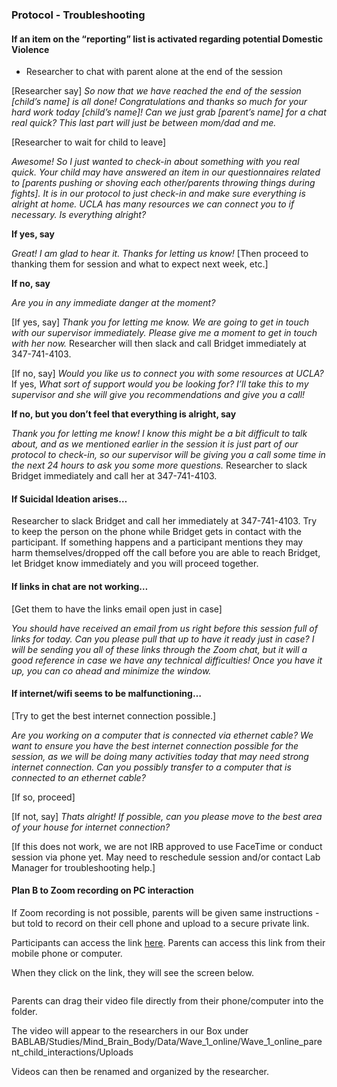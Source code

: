 ### Protocol - Troubleshooting 

  

#### If an item on the "reporting" list is activated regarding potential Domestic Violence 

  

- Researcher to chat with parent alone at the end of the session 

  

[Researcher say] *So now that we have reached the end of the session [child's name] is all done! Congratulations and thanks so much for your hard work today [child's name]! Can we just grab [parent's name] for a chat real quick? This last part will just be between mom/dad and me.* 

  

[Researcher to wait for child to leave] 

  

*Awesome! So I just wanted to check-in about something with you real quick. Your child may have answered an item in our questionnaires related to [parents pushing or shoving each other/parents throwing things during fights]. It is in our protocol to just check-in and make sure everything is alright at home. UCLA has many resources we can connect you to if necessary. Is everything alright?* 

  

**If yes, say**  

  

*Great! I am glad to hear it. Thanks for letting us know!* [Then proceed to thanking them for session and what to expect next week, etc.] 

  

**If no, say** 

  

*Are you in any immediate danger at the moment?*  

  

[If yes, say] *Thank you for letting me know. We are going to get in touch with our supervisor immediately. Please give me a moment to get in touch with her now.* Researcher will then slack and call Bridget immediately at 347-741-4103. 

  

[If no, say] *Would you like us to connect you with some resources at UCLA?* If yes, *What sort of support would you be looking for? I'll take this to my supervisor and she will give you recommendations and give you a call!* 

  

**If no, but you don't feel that everything is alright, say** 

  

*Thank you for letting me know! I know this might be a bit difficult to talk about, and as we mentioned earlier in the session it is just part of our protocol to check-in, so our supervisor will be giving you a call some time in the next 24 hours to ask you some more questions.* Researcher to slack Bridget immediately and call her at 347-741-4103.  

  

#### If Suicidal Ideation arises... 

  

Researcher to slack Bridget and call her immediately at 347-741-4103. Try to keep the person on the phone while Bridget gets in contact with the participant. If something happens and a participant mentions they may harm themselves/dropped off the call before you are able to reach Bridget, let Bridget know immediately and you will proceed together.  

  

#### If links in chat are not working... 

  

[Get them to have the links email open just in case] 

*You should have received an email from us right before this session full of links for today. Can you please pull that up to have it ready just in case? I will be sending you all of these links through the Zoom chat, but it will a good reference in case we have any technical difficulties! Once you have it up, you can co ahead and minimize the window.* 

  

  

#### If internet/wifi seems to be malfunctioning... 

  

[Try to get the best internet connection possible.] 

*Are you working on a computer that is connected via ethernet cable? We want to ensure you have the best internet connection possible for the session, as we will be doing many activities today that may need strong internet connection. Can you possibly transfer to a computer that is connected to an ethernet cable?* 

  

[If so, proceed] 

  

[If not, say] *Thats alright! If possible, can you please move to the best area of your house for internet connection?*  

  

[If this does not work, we are not IRB approved to use FaceTime or conduct session via phone yet. May need to reschedule session and/or contact Lab Manager for troubleshooting help.] 

  

  

#### Plan B to Zoom recording on PC interaction 

  

If Zoom recording is not possible, parents will be given same instructions - but told to record on their cell phone and upload to a secure private link. 

  

Participants can access the link [here](https://ucla.app.box.com/f/3c52df2afb1a446ab363b793f8af22c1). Parents can access this link from their mobile phone or computer.  

  

When they click on the link, they will see the screen below. 

  

![<!--- Parent Child Observation Plan B --->](images/zoom_parent_child_interaction/13.png)  

  

  

Parents can drag their video file directly from their phone/computer into the folder. 

  

The video will appear to the researchers in our Box under BABLAB/Studies/Mind_Brain_Body/Data/Wave_1_online/Wave_1_online_parent_child_interactions/Uploads 

  

Videos can then be renamed and organized by the researcher.  

 

 